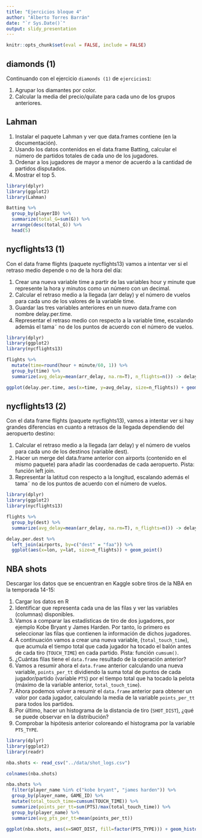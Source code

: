 ```yaml
---
title: "Ejercicios bloque 4"
author: "Alberto Torres Barrán"
date: "`r Sys.Date()`"
output: slidy_presentation
---
```


```r
knitr::opts_chunk$set(eval = FALSE, include = FALSE)
```


## diamonds (1)

Continuando con el ejercicio `diamonds (1)` de `ejercicios1`:

1. Agrupar los diamantes por color.
2. Calcular la media del precio/quilate para cada uno de los grupos anteriores.


## Lahman

1. Instalar el paquete Lahman y ver que data.frames contiene (en la documentación).
2. Usando los datos contenidos en el data.frame Batting, calcular el número de partidos totales de cada uno de los jugadores.
3. Ordenar a los jugadores de mayor a menor de acuerdo a la cantidad de partidos disputados.
4. Mostrar el top 5.

```r
library(dplyr)
library(ggplot2)
library(Lahman)

Batting %>%
  group_by(playerID) %>%
  summarize(total_G=sum(G)) %>%  
  arrange(desc(total_G)) %>%
  head(5)
```

## nycflights13 (1)

Con el data frame flights (paquete nycflights13) vamos a intentar ver si el retraso medio depende o no de la hora del día:

1. Crear una nueva variable time a partir de las variables hour y minute que represente la hora y minutos como un número con un decimal.
2. Calcular el retraso medio a la llegada (arr delay) y el número de vuelos para cada uno de los valores de la variable time.
3. Guardar las tres variables anteriores en un nuevo data.frame con nombre delay.per.time.
4. Representar el retraso medio con respecto a la variable time, escalando además el tama˜ no de los puntos de acuerdo con el número de vuelos.

```r
library(dplyr)
library(ggplot2)
library(nycflights13)

flights %>%
  mutate(time=round(hour + minute/60, 1)) %>%
  group_by(time) %>%
  summarize(avg_delay=mean(arr_delay, na.rm=T), n_flights=n()) -> delay.per.time

ggplot(delay.per.time, aes(x=time, y=avg_delay, size=n_flights)) + geom_point()
```

## nycflights13 (2)

Con el data frame flights (paquete nycflights13), vamos a intentar ver si hay grandes diferencias en cuanto a retrasos de la llegada dependiendo del aeropuerto destino:

1. Calcular el retraso medio a la llegada (arr delay) y el número de vuelos para cada uno de los destinos (variable dest).
2. Hacer un merge del data.frame anterior con airports (contenido en el mismo paquete) para añadir las coordenadas de cada aeropuerto. Pista: función left join.
3. Representar la latitud con respecto a la longitud, escalando además el tama˜ no de los puntos de acuerdo con el número de vuelos.

```r
library(dplyr)
library(ggplot2)
library(nycflights13)

flights %>%
  group_by(dest) %>%
  summarize(avg_delay=mean(arr_delay, na.rm=T), n_flights=n()) -> delay.per.dest

delay.per.dest %>% 
  left_join(airports, by=c("dest" = "faa")) %>%
  ggplot(aes(x=lon, y=lat, size=n_flights)) + geom_point()
```

## NBA shots

Descargar los datos que se encuentran en Kaggle sobre tiros de la NBA en la temporada 14-15:

1. Cargar los datos en R 
2. Identificar que representa cada una de las filas y ver las variables (columnas) disponibles.
3. Vamos a comparar las estadísticas de tiro de dos jugadores, por ejemplo Kobe Bryant y James Harden. Por tanto, lo primero es seleccionar las filas que contienen la información de dichos jugadores.
4. A continuación vamos a crear una nueva variable, (`total_touch_time`), que acumula el tiempo total que cada jugador ha tocado el balón antes de cada tiro (`TOUCH_TIME`) en cada partido. Pista: función `cumsum()`. 
5. ¿Cuántas filas tiene el `data.frame` resultado de la operación anterior?
6. Vamos a resumir ahora el `data.frame` anterior calculando una nueva variable, `points_per_tt` dividiendo la suma total de puntos de cada jugador/partido (variable `PTS`) por el tiempo total que ha tocado la pelota (máximo de la variable anterior, `total_touch_time`).
7. Ahora podemos volver a resumir el `data.frame` anterior para obtener un valor por cada jugador, calculando la media de la variable `points_per_tt` para todos los partidos.
8. Por último, hacer un histograma de la distancia de tiro (`SHOT_DIST`), ¿qué se puede observar en la distribución?
9. Comprobar la hipótesis anterior coloreando el histograma por la variable `PTS_TYPE`.

```r
library(dplyr)
library(ggplot2)
library(readr)

nba.shots <- read_csv("../data/shot_logs.csv")

colnames(nba.shots)

nba.shots %>% 
  filter(player_name %in% c("kobe bryant", "james harden")) %>%
  group_by(player_name, GAME_ID) %>%
  mutate(total_touch_time=cumsum(TOUCH_TIME)) %>%
  summarize(points_per_tt=sum(PTS)/max(total_touch_time)) %>%
  group_by(player_name) %>%
  summarize(avg_pts_per_tt=mean(points_per_tt))

ggplot(nba.shots, aes(x=SHOT_DIST, fill=factor(PTS_TYPE))) + geom_histogram()
```


  